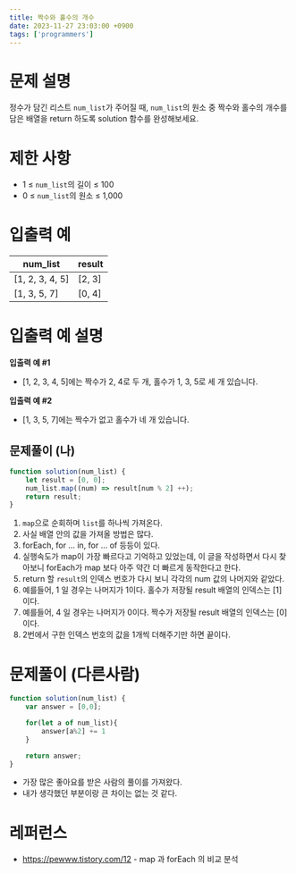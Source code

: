 ```yaml
---
title: 짝수와 홀수의 개수
date: 2023-11-27 23:03:00 +0900
tags: ['programmers']
---
```


# 문제 설명

정수가 담긴 리스트 `num_list`가 주어질 때, `num_list`의 원소 중 짝수와 홀수의 개수를 담은 배열을 return 하도록 solution 함수를 완성해보세요.

# 제한 사항

- 1 ≤ `num_list`의 길이 ≤ 100
- 0 ≤ `num_list`의 원소 ≤ 1,000

# 입출력 예

| num_list | result |
| --- | --- |
| [1, 2, 3, 4, 5] | [2, 3] |
| [1, 3, 5, 7] | [0, 4] |

# 입출력 예 설명

**입출력 예 #1**

- [1, 2, 3, 4, 5]에는 짝수가 2, 4로 두 개, 홀수가 1, 3, 5로 세 개 있습니다.

**입출력 예 #2**

- [1, 3, 5, 7]에는 짝수가 없고 홀수가 네 개 있습니다.

## 문제풀이 (나)

```jsx
function solution(num_list) {
    let result = [0, 0];
    num_list.map((num) => result[num % 2] ++);
    return result;
}
```

1. `map`으로 순회하며 `list`를 하나씩 가져온다.
 1. 사실 배열 안의 값을 가져올 방법은 많다.
 2. forEach, for … in, for … of 등등이 있다.
 3. 실행속도가 map이 가장 빠르다고 기억하고 있었는데, 이 글을 작성하면서 다시 찾아보니 forEach가 map 보다 아주 약간 더 빠르게 동작한다고 한다.
2. return 할 `result`의 인덱스 번호가 다시 보니 각각의 num 값의 나머지와 같았다.
 1. 예를들어, 1 일 경우는 나머지가 1이다. 홀수가 저장될 result 배열의 인덱스는 [1] 이다.
 2. 예를들어, 4 일 경우는 나머지가 0이다. 짝수가 저장될 result 배열의 인덱스는 [0] 이다.
3. 2번에서 구한 인덱스 번호의 값을 1개씩 더해주기만 하면 끝이다.

# 문제풀이 (다른사람)

```jsx
function solution(num_list) {
    var answer = [0,0];

    for(let a of num_list){
        answer[a%2] += 1
    }

    return answer;
}
```

- 가장 많은 좋아요를 받은 사람의 풀이를 가져왔다.
- 내가 생각했던 부분이랑 큰 차이는 없는 것 같다.

# 레퍼런스
- https://pewww.tistory.com/12 - map 과 forEach 의 비교 분석